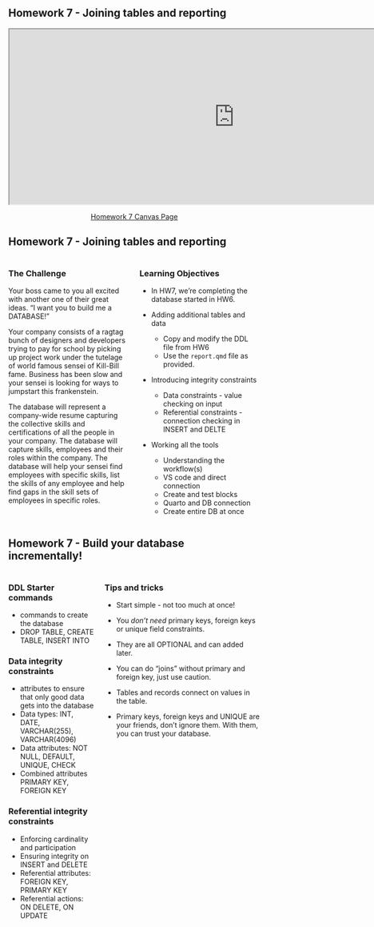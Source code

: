 <!-- # Homework 7 - Joining tables and reporting SP2025 -->

## Homework 7 - Joining tables and reporting

<p>
<iframe style="width: 900px; height: 350px;"
src="https://docs.google.com/document/d/1ct6zyJ50iOvz-xQPgnv28i-tKZBKEB1atwKiIWiRvAs/preview"
allowfullscreen="allowfullscreen"
allow="geolocation *; microphone *; camera *; midi *; encrypted-media *; autoplay *; clipboard-write *; display-capture *"
></iframe>
</p>

<center>
[Homework 7 Canvas Page](https://virginiacommonwealth.instructure.com/courses/113813/assignments/1072345)
</center>

## Homework 7 - Joining tables and reporting

:::: {.columns}
::: {.column width=50%}
### The Challenge
Your boss came to you all excited with another one of their great ideas. “I want you to build me a DATABASE!” 

Your company consists of a ragtag bunch of designers and developers trying to pay for school by picking up project work under the tutelage of world famous sensei of Kill-Bill fame. Business has been slow and your sensei is looking for ways to jumpstart this frankenstein.

The database will represent a company-wide resume capturing the collective skills and certifications of all the people in your company. The database will capture skills, employees and their roles within the company.  The database will help your sensei find employees with specific skills, list the skills of any employee and help find gaps in the skill sets of employees in specific roles.

:::
::: {.column width=50%}
### Learning Objectives

* In HW7, we're completing the database started in HW6.

* Adding additional tables and data
    - Copy and modify the DDL file from HW6
	- Use the `report.qmd` file as provided.

* Introducing integrity constraints
	- Data constraints - value checking on input
	- Referential constraints - connection checking in INSERT and DELTE

* Working all the tools
    - Understanding the workflow(s)
    - VS code and direct connection
    - Create and test blocks
    - Quarto and DB connection
    - Create entire DB at once
:::
::::

## Homework 7 - Build your database incrementally!

:::: {.columns}
::: {.column}
### DDL Starter commands

* commands to create the database
* DROP TABLE, CREATE TABLE, INSERT INTO

### Data integrity constraints

* attributes to ensure that only good data gets into the database
* Data types: INT, DATE, VARCHAR(255), VARCHAR(4096)
* Data attributes:  NOT NULL, DEFAULT, UNIQUE, CHECK
* Combined attributes PRIMARY KEY, FOREIGN KEY

### Referential integrity constraints

* Enforcing cardinality and participation
* Ensuring integrity on INSERT and DELETE
* Referential attributes: FOREIGN KEY, PRIMARY KEY
* Referential actions: ON DELETE, ON UPDATE

:::
::: {.column}

### Tips and tricks

* Start simple - not too much at once!

* You *don't need* primary keys, foreign keys or unique field constraints.

* They are all OPTIONAL and can added later.

* You can do "joins" without primary and foreign key, just use caution.

* Tables and records connect on values in the table.

* Primary keys, foreign keys and UNIQUE are your friends, don't ignore them.  With them, you can trust your database.

:::
::::
